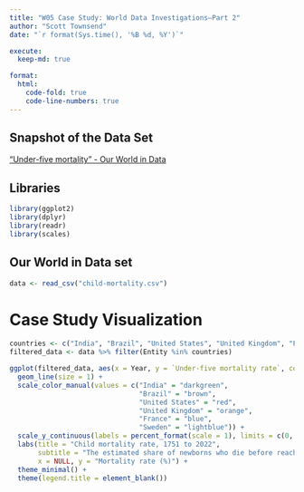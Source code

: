 ```yaml
---
title: "W05 Case Study: World Data Investigations—Part 2"
author: "Scott Townsend"
date: "`r format(Sys.time(), '%B %d, %Y')`"

execute:
  keep-md: true

format:
  html:
    code-fold: true
    code-line-numbers: true
---
```


## Snapshot of the Data Set

["Under-five mortality" - Our World in Data](https://ourworldindata.org/grapher/child-mortality?time=earliest..latest)


## Libraries

```r
library(ggplot2)
library(dplyr)
library(readr)
library(scales)
```

## Our World in Data set

```r
data <- read_csv("child-mortality.csv")
```

# Case Study Visualization

```r
countries <- c("India", "Brazil", "United States", "United Kingdom", "France", "Sweden")
filtered_data <- data %>% filter(Entity %in% countries)

ggplot(filtered_data, aes(x = Year, y = `Under-five mortality rate`, color = Entity)) +
  geom_line(size = 1) +
  scale_color_manual(values = c("India" = "darkgreen", 
                                "Brazil" = "brown", 
                                "United States" = "red", 
                                "United Kingdom" = "orange", 
                                "France" = "blue", 
                                "Sweden" = "lightblue")) +
  scale_y_continuous(labels = percent_format(scale = 1), limits = c(0, 40)) +
  labs(title = "Child mortality rate, 1751 to 2022",
       subtitle = "The estimated share of newborns who die before reaching the age of five.",
       x = NULL, y = "Mortality rate (%)") +
  theme_minimal() +
  theme(legend.title = element_blank())
```